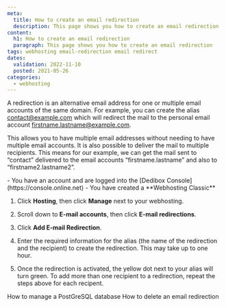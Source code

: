 ```yaml
---
meta:
  title: How to create an email redirection
  description: This page shows you how to create an email redirection
content:
  h1: How to create an email redirection
  paragraph: This page shows you how to create an email redirection
tags: webhosting email-redirection email redirect
dates:
  validation: 2022-11-10
  posted: 2021-05-26
categories:
  - webhosting
---
```


A redirection is an alternative email address for one or multiple email accounts of the same domain. For example, you can create the alias [contact@example.com](mailto:contact@example.com) which will redirect the mail to the personal email account [firstname.lastname@example.com](mailto:firstname.lastname@example.com).

This allows you to have multiple email addresses without needing to have multiple email accounts. It is also possible to deliver the mail to multiple recipients. This means for our example, we can get the mail sent to “contact” delivered to the email accounts “firstname.lastname” and also to “firstname2.lastname2”. 

<Message type="requirement">
  - You have an account and are logged into the [Dedibox Console](https://console.online.net)
  - You have created a **Webhosting Classic**
</Message>

1. Click **Hosting**, then click **Manage** next to your webhosting. 
2. Scroll down to **E-mail accounts**, then click **E-mail redirections**. 
    <Lightbox src="scaleway_email_redirections.webp" alt="" />
3. Click **Add E-mail Redirection**. 
    
    <Lightbox src="scaleway_add_email_redirection.webp" alt="" />
4. Enter the required information for the alias (the name of the redirection and the recipient) to create the redirection. This may take up to one hour. 
5. Once the redirection is activated, the yellow dot next to your alias will turn green. 
    <Message type="tip">
      To add more than one recipient to a redirection, repeat the steps above for each recipent.
    </Message>



<Navigation title="See Also">
  <PreviousButton to="/webhosting/classic/how-to/manage-postgresql-database-adminer/">How to manage a PostGreSQL database</PreviousButton>
  <NextButton to="/webhosting/classic/how-to/delete-email-redirection/">How to delete an email redirection</NextButton>
</Navigation> 

